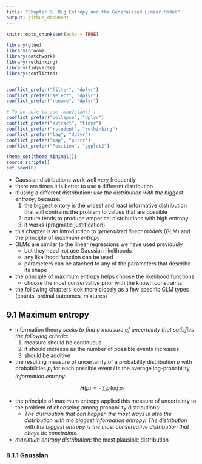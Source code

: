 ```yaml
---
title: "Chapter 9. Big Entropy and the Generalized Linear Model"
output: github_document
---
```


```r
knitr::opts_chunk$set(echo = TRUE)

library(glue)
library(broom)
library(patchwork)
library(rethinking)
library(tidyverse)
library(conflicted)


conflict_prefer("filter", "dplyr")
conflict_prefer("select", "dplyr")
conflict_prefer("rename", "dplyr")

# To be able to use `map2stan()`:
conflict_prefer("collapse", "dplyr")
conflict_prefer("extract", "tidyr")
conflict_prefer("rstudent", "rethinking")
conflict_prefer("lag", "dplyr")
conflict_prefer("map", "purrr")
conflict_prefer("Position", "ggplot2")

theme_set(theme_minimal())
source_scripts()
set.seed(0)
```

- Gaussian distributions work well very frequently
- there are times it is better to use a different distribution
- if using a different distribution: *use the distribution with the biggest entropy*, because:
    1. the biggest entory is the widest and least informative distribution that still contrains the problem to values that are possible
    2. nature tends to produce emperical distributions with high entropy
    3. it works (pragmatic justification)
- this chapter is an introduction to *generalized linear models* (GLM) and the principle of *maximum entropy*
- GLMs are similar to the linear regressions we have used previously
    * but they need not use Gaussian likelihoods
    * any likelihood function can be used
    * parameters can be atached to any of the parameters that describe its shape
- the principle of maximum entropy helps choose the likelihood functions
    * choose the most conservative prior with the known constraints
- the following chapters look more closely as a few specific GLM types (counts, ordinal outcomes, mixtures)

## 9.1 Maximum entropy

- information theory *seeks to find a measure of uncertainty that satisfies the following criteria*:
    1. measure should be continuous
    2. it should increase as the number of possible events increases
    3. should be additive
- the resulting measure of uncertainty of a probability distribution $p$ with probabilities $p_i$ for each possible event $i$ is the average log-probability, *information entropy*:

$$
H(p) = -\sum_i p_i \log p_i
$$

- the principle of maximum entropy applied this measure of uncertainty to the problem of chooseing among probability distributions:
    * *The distribution that can happen the most ways is also the distribution with the biggest information entropy. The distribution with the biggest entropy is the most conservative distribution that obeys its constraints.*
- *maximum entropy distribution*: the most plausible distribution

### 9.1.1 Gaussian

